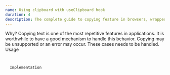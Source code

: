 ```yaml
---
name: Using clipboard with useClipboard hook
duration: 4
description: The complete guide to copying feature in browsers, wrapped in custom React hook - useClipboard. It will give you the option to copy whatever you need.
---
```


<Section>
  <XL>Why?</XL>
  <M>
    Copying text is one of the most repetitive features in applications. It is
    worthwhile to have a good mechanism to handle this behavior. Copying may be
    unsupported or an error may occur. These cases needs to be handled.
  </M>
</Section>

<Section>
  <XL>Usage</XL>
  <Code
    mode="dynamic"
    lang="tsx"
    linesCount={20}
    description="Clean as hell"
    src="/snippets/courses/react-hooks-spellbook/UseClipboardUsage.tsx"
  />
</Section>

<Section>
  <XL>Implementation</XL>
  <Code
    mode="dynamic"
    lang="ts"
    linesCount={63}
    description="A little detail and a description of the implementation"
    src="/snippets/courses/react-hooks-spellbook/useClipboard.ts"
  />
</Section>
